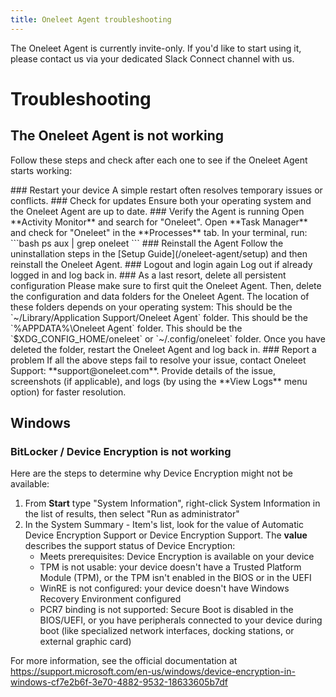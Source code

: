 ```yaml
---
title: Oneleet Agent troubleshooting
---
```



<Callout type="warning">
  The Oneleet Agent is currently invite-only. If you'd like to start using it, please contact us via your dedicated Slack Connect channel with us.
</Callout>

# Troubleshooting

## The Oneleet Agent is not working

Follow these steps and check after each one to see if the Oneleet Agent starts working:

<Steps>
### Restart your device
A simple restart often resolves temporary issues or conflicts.
### Check for updates
Ensure both your operating system and the Oneleet Agent are up to date.
### Verify the Agent is running
<Tabs items={['macOS', 'Windows', 'Linux']}>
  <Tabs.Tab>Open **Activity Monitor** and search for "Oneleet".</Tabs.Tab>
  <Tabs.Tab>Open **Task Manager** and check for "Oneleet" in the **Processes** tab.</Tabs.Tab>
  <Tabs.Tab>
  In your terminal, run:
  ```bash
  ps aux | grep oneleet
  ```
  </Tabs.Tab>
</Tabs>
### Reinstall the Agent
Follow the uninstallation steps in the [Setup Guide](/oneleet-agent/setup) and then reinstall the Oneleet Agent.
### Logout and login again
Log out if already logged in and log back in.
### As a last resort, delete all persistent configuration
Please make sure to first quit the Oneleet Agent. Then, delete the configuration and data folders for the Oneleet Agent. The location of these folders depends on your operating system:
<Tabs items={['macOS', 'Windows', 'Linux']}>
  <Tabs.Tab>This should be the `~/Library/Application Support/Oneleet Agent` folder.</Tabs.Tab>
  <Tabs.Tab>This should be the `%APPDATA%\Oneleet Agent` folder.</Tabs.Tab>
  <Tabs.Tab>This should be the `$XDG_CONFIG_HOME/oneleet` or `~/.config/oneleet` folder.</Tabs.Tab>
</Tabs>
Once you have deleted the folder, restart the Oneleet Agent and log back in.
### Report a problem
If all the above steps fail to resolve your issue, contact Oneleet Support: **support@oneleet.com**. Provide details of the issue, screenshots (if applicable), and logs (by using the **View Logs** menu option) for faster resolution.
</Steps>

## Windows

### BitLocker / Device Encryption is not working

Here are the steps to determine why Device Encryption might not be available:

1. From **Start** type "System Information", right-click System Information in the list of results, then select "Run as administrator"
2. In the System Summary - Item's list, look for the value of Automatic Device Encryption Support or Device Encryption Support. The **value** describes the support status of Device Encryption:
    - Meets prerequisites: Device Encryption is available on your device
    - TPM is not usable: your device doesn't have a Trusted Platform Module (TPM), or the TPM isn't enabled in the BIOS or in the UEFI
    - WinRE is not configured: your device doesn't have Windows Recovery Environment configured
    - PCR7 binding is not supported: Secure Boot is disabled in the BIOS/UEFI, or you have peripherals connected to your device during boot (like specialized network interfaces, docking stations, or external graphic card)

For more information, see the official documentation at https://support.microsoft.com/en-us/windows/device-encryption-in-windows-cf7e2b6f-3e70-4882-9532-18633605b7df
